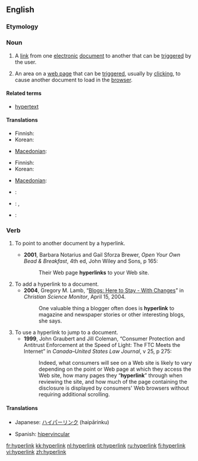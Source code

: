 {{wikipedia}}
==English==

===Etymology===
{{prefix|hyper|link}}

===Noun===
{{en-noun}}

# A [[link]] from one [[electronic]] [[document]] to another that can be [[trigger]]ed by the user.
# {{Internet}} An area on a [[web page]] that can be [[trigger]]ed, usually by [[click]]ing, to cause another document to load in the [[browser]].

====Related terms====
* [[hypertext]]

====Translations====
{{trans-top|link from one electronic document to another}}
* Finnish: {{t+|fi|hyperlinkki}}
* Korean: {{t|ko|하이퍼링크|tr=haipeoringkeu|sc=Kore}}
{{trans-mid}}
* [[Macedonian]]: {{t|mk|хиперврска|f|tr=hiperv'rska|sc=Cyrl|xs=Macedonian}}
{{trans-bottom}}

{{trans-top|area on a web page}}
* Finnish: {{t+|fi|hyperlinkki}}
* Korean: {{t|ko|하이퍼링크|tr=haipeoringkeu|sc=Kore}}
{{trans-mid}}
* [[Macedonian]]: {{t|mk|хиперврска|f|tr=hiperv'rska|sc=Cyrl|xs=Macedonian}}
{{trans-bottom}}

{{checktrans-top}}
* {{ttbc|French}}: {{t|fr|hyperlien|g=m}}
* {{ttbc|German}}: {{t+|de|Hypertext-Link|m}}, {{t-|de|Hyperlink|m}}
{{trans-mid}}
* {{ttbc|Spanish}}: {{t-|es|hipervínculo|m}}
{{trans-bottom}}

===Verb===
{{en-verb}}

# {{context|of a hypertext document}} To point to another document by a hyperlink.
#* '''2001''', Barbara Notarius and Gail Sforza Brewer, ''Open Your Own Bead & Breakfast'', 4th ed, John Wiley and Sons, p 165:
#*: Their Web page '''hyperlinks''' to your Web site.
# To add a hyperlink to a document.
#* '''2004''', Gregory M. Lamb, “[http://www.csmonitor.com/2004/0415/p14s02-stin.html Blogs: Here to Stay - With Changes]” in ''Christian Science Monitor'', April 15, 2004.
#*: One valuable thing a blogger often does is '''hyperlink''' to magazine and newspaper stories or other interesting blogs, she says.
# To use a hyperlink to jump to a document.
#* '''1999''', John Graubert and Jill Coleman, “Consumer Protection and Antitrust Enforcement at the Speed of Light: The FTC Meets the Internet” in ''Canada–United States Law Journal'', v 25, p 275:
#*:  Indeed, what consumers will see on a Web site is likely to vary depending on the point or Web page at which they access the Web site, how many pages they “'''hyperlink'''” through when reviewing the site, and how much of the page containing the disclosure is displayed by consumers' Web browsers without requiring additional scrolling.

====Translations====
{{trans-top|to add a hyperlink to a document}}
* Japanese: [[ハイパーリンク]] (haipārinku)
{{trans-mid}}
* Spanish: [[hipervincular]]
{{trans-bottom}}

[[fr:hyperlink]]
[[kk:hyperlink]]
[[nl:hyperlink]]
[[pt:hyperlink]]
[[ru:hyperlink]]
[[fi:hyperlink]]
[[vi:hyperlink]]
[[zh:hyperlink]]